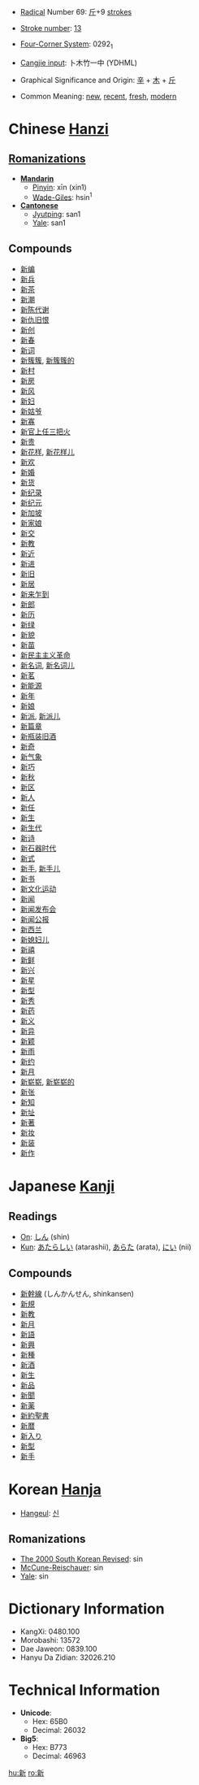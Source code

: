 *[[Wiktionary:Chinese radical index| Radical]] Number 69: [[Wiktionary:Chinese radical index 斤|斤]]+9 [[stroke|strokes]]

*[[Wiktionary:Chinese total strokes index|Stroke number]]: [[Wiktionary:Chinese total strokes index 13|13]]

*[[Wiktionary:Chinese four corner index|Four-Corner System]]: 0292<sub>1</sub>

*[[Wiktionary:Chinese Cangjie index|Cangjie input]]: 卜木竹一中 (YDHML)

*Graphical Significance and Origin: [[辛]] + [[木]] + [[斤]]

*Common Meaning: [[new]], [[recent]], [[fresh]], [[modern]]

=Chinese [[Hanzi]]=
==[[Romanization|Romanizations]]==
* '''[[Mandarin]]'''
** [[Pinyin]]: xīn (xin1)
** [[Wade-Giles]]: hsin<sup>1</sup>
* '''[[Cantonese]]'''
** [[Jyutping]]: san1
** [[Yale]]: san1

==Compounds==
*[[新编]]
*[[新兵]]
*[[新茶]]
*[[新潮]]
*[[新陈代谢]]
*[[新仇旧恨]]
*[[新创]]
*[[新春]]
*[[新词]]
*[[新簇簇]], [[新簇簇的]]
*[[新村]]
*[[新房]]
*[[新风]]
*[[新妇]]
*[[新姑爷]]
*[[新寡]]
*[[新官上任三把火]]
*[[新贵]]
*[[新花样]], [[新花样儿]]
*[[新欢]]
*[[新婚]]
*[[新货]]
*[[新纪录]]
*[[新纪元]]
*[[新加坡]]
*[[新家娘]]
*[[新交]]
*[[新教]]
*[[新近]]
*[[新进]]
*[[新旧]]
*[[新居]]
*[[新来乍到]]
*[[新郎]]
*[[新历]]
*[[新绿]]
*[[新貌]]
*[[新苗]]
*[[新民主主义革命]]
*[[新名词]], [[新名词儿]]
*[[新茗]]
*[[新能源]]
*[[新年]]
*[[新娘]]
*[[新派]], [[新派儿]]
*[[新篇章]]
*[[新瓶装旧酒]]
*[[新奇]]
*[[新气象]]
*[[新巧]]
*[[新秋]]
*[[新区]]
*[[新人]]
*[[新任]]
*[[新生]]
*[[新生代]]
*[[新诗]]
*[[新石器时代]]
*[[新式]]
*[[新手]], [[新手儿]]
*[[新书]]
*[[新文化运动]]
*[[新闻]]
*[[新闻发布会]]
*[[新闻公报]]
*[[新西兰]]
*[[新媳妇儿]]
*[[新禧]]
*[[新鲜]]
*[[新兴]]
*[[新星]]
*[[新型]]
*[[新秀]]
*[[新药]]
*[[新义]]
*[[新异]]
*[[新颖]]
*[[新雨]]
*[[新约]]
*[[新月]]
*[[新崭崭]], [[新崭崭的]]
*[[新张]]
*[[新知]]
*[[新址]]
*[[新著]]
*[[新妆]]
*[[新装]]
*[[新作]]

=Japanese [[Kanji]]=

==Readings==
*[[On]]: [[しん]] (shin)
*[[Kun]]: [[あたらしい]] (atarashii), [[あらた]] (arata), [[にい]] (nii)

==Compounds==
*[[新幹線]] (しんかんせん, shinkansen)
*[[新規]]
*[[新教]]
*[[新月]]
*[[新語]]
*[[新興]]
*[[新種]]
*[[新酒]]
*[[新生]]
*[[新品]]
*[[新聞]]
*[[新薬]]
*[[新約聖書]]
*[[新暦]]
*[[新入り]]
*[[新型]]
*[[新手]]

=Korean [[Hanja]]=

*[[Hangeul]]: [[신]]

==Romanizations==
*[[The 2000 South Korean Revised Romanization|The 2000 South Korean Revised]]: sin
*[[McCune-Reischauer]]: sin
*[[Yale]]: sin

=Dictionary Information=

* KangXi: 0480.100
* Morobashi: 13572
* Dae Jaweon: 0839.100
* Hanyu Da Zidian: 32026.210

=Technical Information=

* '''Unicode''':
** Hex: 65B0
** Decimal: 26032
* '''Big5''':
** Hex: B773
** Decimal: 46963

[[hu:新]]
[[ro:新]]